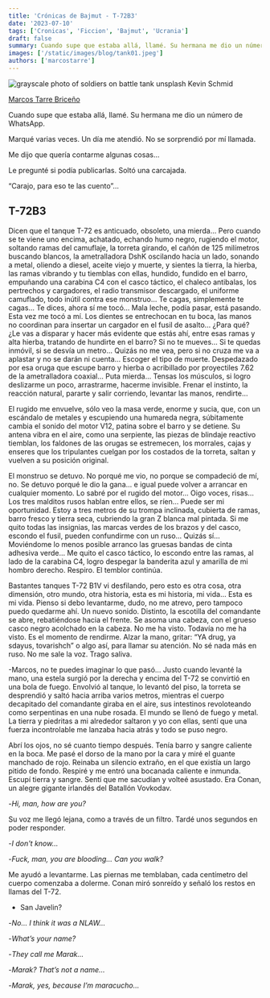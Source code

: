 ```yaml
---
title: 'Crónicas de Bajmut - T-72B3'
date: '2023-07-10'
tags: ['Cronicas', 'Ficcion', 'Bajmut', 'Ucrania']
draft: false
summary: Cuando supe que estaba allá, llamé. Su hermana me dio un número de WhatsApp. Marqué varias veces. Un día me atendió. No se sorprendió por mí llamada. Me dijo que quería contarme algunas cosas… Le pregunté si podía publicarlas. Soltó una carcajada. “Carajo, para eso te las cuento”…
images: ['/static/images/blog/tank01.jpeg']
authors: ['marcostarre']
---
```


![grayscale photo of soldiers on battle tank unsplash Kevin Schmid](/static/images/blog/tank01.jpeg)

[Marcos Tarre Briceño](https://twitter.com/marcostarre)

Cuando supe que estaba allá, llamé. Su hermana me dio un número de WhatsApp.

Marqué varias veces. Un día me atendió. No se sorprendió por mí llamada.

Me dijo que quería contarme algunas cosas…

Le pregunté si podía publicarlas. Soltó una carcajada.

“Carajo, para eso te las cuento”…

## T-72B3

Dicen que el tanque T-72 es anticuado, obsoleto, una mierda… Pero cuando se te viene uno encima, achatado, echando humo negro, rugiendo el motor, soltando ramas del camuflaje, la torreta girando, el cañón de 125 milímetros buscando blancos, la ametralladora DshK oscilando hacia un lado, sonando a metal, oliendo a diesel, aceite viejo y muerte, y sientes la tierra, la hierba, las ramas vibrando y tu tiemblas con ellas, hundido, fundido en el barro, empuñando una carabina C4 con el casco táctico, el chaleco antibalas, los pertrechos y cargadores, el radio transmisor descargado, el uniforme camuflado, todo inútil contra ese monstruo… Te cagas, simplemente te cagas… Te dices, ahora sí me tocó… Mala leche, podía pasar, está pasando. Esta vez me tocó a mí. Los dientes se entrechocan en tu boca, las manos no coordinan para insertar un cargador en el fusil de asalto… ¿Para qué? ¿Le vas a disparar y hacer más evidente que estás ahí, entre esas ramas y alta hierba, tratando de hundirte en el barro? Si no te mueves… Si te quedas inmóvil, si se desvía un metro… Quizás no me vea, pero si no cruza me va a aplastar y no se darán ni cuenta… Escoger el tipo de muerte. Despedazado por esa oruga que escupe barro y hierba o acribillado por proyectiles 7.62 de la ametralladora coaxial… Puta mierda… Tensas los músculos, si logro deslizarme un poco, arrastrarme, hacerme invisible. Frenar el instinto, la reacción natural, pararte y salir corriendo, levantar las manos, rendirte…

El rugido me envuelve, sólo veo la masa verde, enorme y sucia, que, con un escándalo de metales y escupiendo una humareda negra, súbitamente cambia el sonido del motor V12, patina sobre el barro y se detiene. Su antena vibra en el aire, como una serpiente, las piezas de blindaje reactivo tiemblan, los faldones de las orugas se estremecen, los morrales, cajas y enseres que los tripulantes cuelgan por los costados de la torreta, saltan y vuelven a su posición original.

El monstruo se detuvo. No porqué me vio, no porque se compadeció de mí, no. Se detuvo porqué le dio la gana… e igual puede volver a arrancar en cualquier momento. Lo sabré por el rugido del motor… Oigo voces, risas… Los tres malditos rusos hablan entre ellos, se ríen… Puede ser mi oportunidad. Estoy a tres metros de su trompa inclinada, cubierta de ramas, barro fresco y tierra seca, cubriendo la gran Z blanca mal pintada. Si me quito todas las insignias, las marcas verdes de los brazos y del casco, escondo el fusil, pueden confundirme con un ruso… Quizás sí… Moviéndome lo menos posible arranco las gruesas bandas de cinta adhesiva verde… Me quito el casco táctico, lo escondo entre las ramas, al lado de la carabina C4, logro despegar la banderita azul y amarilla de mi hombro derecho. Respiro. El temblor continúa.

Bastantes tanques T-72 B1V vi desfilando, pero esto es otra cosa, otra dimensión, otro mundo, otra historia, esta es mi historia, mi vida… Esta es mi vida. Pienso si debo levantarme, dudo, no me atrevo, pero tampoco puedo quedarme ahí. Un nuevo sonido. Distinto, la escotilla del comandante se abre, rebatiéndose hacia el frente. Se asoma una cabeza, con el grueso casco negro acolchado en la cabeza. No me ha visto. Todavía no me ha visto. Es el momento de rendirme. Alzar la mano, gritar: “YA drug, ya sdayus, tovarishch” o algo así, para llamar su atención. No sé nada más en ruso. No me sale la voz. Trago saliva.

-Marcos, no te puedes imaginar lo que pasó… Justo cuando levanté la mano, una estela surgió por la derecha y encima del T-72 se convirtió en una bola de fuego. Envolvió al tanque, lo levantó del piso, la torreta se desprendió y saltó hacia arriba varios metros, mientras el cuerpo decapitado del comandante giraba en el aire, sus intestinos revoloteando como serpentinas en una nube rosada. El mundo se llenó de fuego y metal. La tierra y piedritas a mi alrededor saltaron y yo con ellas, sentí que una fuerza incontrolable me lanzaba hacia atrás y todo se puso negro.

Abrí los ojos, no sé cuanto tiempo después. Tenía barro y sangre caliente en la boca. Me pasé el dorso de la mano por la cara y miré el guante manchado de rojo. Reinaba un silencio extraño, en el que existía un largo pitido de fondo. Respiré y me entró una bocanada caliente e inmunda. Escupí tierra y sangre. Sentí que me sacudían y volteé asustado. Era Conan, un alegre gigante irlandés del Batallón Vovkodav.

-_Hi, man, how are you?_

Su voz me llegó lejana, como a través de un filtro. Tardé unos segundos en poder responder.

-_I don't know…_

-_Fuck, man, you are blooding… Can you walk?_

Me ayudó a levantarme. Las piernas me temblaban, cada centímetro del cuerpo comenzaba a dolerme. Conan miró sonreído y señaló los restos en llamas del T-72.

- San Javelin?

-_No… I think it was a NLAW…_

-_What’s your name?_

-_They call me Marak…_

-_Marak? That’s not a name…_

-_Marak, yes, because I’m maracucho…_
